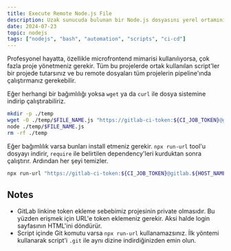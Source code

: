 ```yaml
---
title: Execute Remote Node.js File
description: Uzak sunucuda bulunan bir Node.js dosyasını yerel ortamınızdan çalıştırma yöntemleri.
date: 2024-07-23
topic: nodejs
tags: ["nodejs", "bash", "automation", "scripts", "ci-cd"]
---
```


Profesyonel hayatta, özellikle microfrontend mimarisi kullanılıyorsa, çok fazla proje yönetmeniz gerekir. Tüm bu projelerde ortak kullanılan script'ler bir projede tutarsınız ve bu remote dosyaları tüm projelerin pipeline'ında çalıştırmanız gerekebilir.

Eğer herhangi bir bağımlılığı yoksa `wget` ya da `curl` ile dosya sistemine indirip çalıştırabiliriz.

```bash
mkdir -p ./temp
wget -O ./temp/$FILE_NAME.js "https://gitlab-ci-token:${CI_JOB_TOKEN}@gitlab.${HOST_NAME}.com/${FILE_NAME}.js"
node ./temp/$FILE_NAME.js
rm -rf ./temp
```

Eğer bağımlılık varsa bunları install etmeniz gerekir. `npx run-url` tool'u dosyayı indirir, `require` ile belirtilen dependency'leri kurduktan sonra çalıştırır. Ardından her şeyi temizler.

```bash
npx run-url "https://gitlab-ci-token:${CI_JOB_TOKEN}@gitlab.${HOST_NAME}.com/${FILE_NAME}.js"
```

## Notes

- GitLab linkine token ekleme sebebimiz projesinin private olmasıdır. Bu yüzden erişmek için URL'e token eklemeniz gerekir. Aksi halde login sayfasının HTML'ini döndürür.
- Script içinde Git komutu varsa `npx run-url` kullanamazsınız. İlk yöntemi kullanarak script'i `.git` ile aynı dizine indirdiğinizden emin olun.
